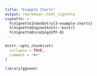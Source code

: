 ```yaml
---
title: "Example Charts"
output: rmarkdown::html_vignette
vignette: >
  %\VignetteIndexEntry{3-example-charts}
  %\VignetteEngine{knitr::knitr}
  %\VignetteEncoding{UTF-8}
---
```


```r
knitr::opts_chunk$set(
  collapse = TRUE,
  comment = "#>"
)
```

```r
library(ggsano)
```
